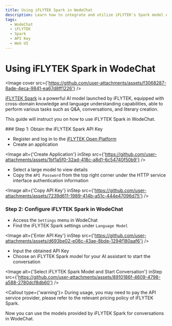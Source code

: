 ```yaml
---
title: Using iFLYTEK Spark in WodeChat
description: Learn how to integrate and utilize iFLYTEK's Spark model APIs in WodeChat.
tags:
  - WodeChat
  - iFLYTEK
  - Spark
  - API Key
  - Web UI
---
```


# Using iFLYTEK Spark in WodeChat

<Image cover src={'https://github.com/user-attachments/assets/f3068287-8ade-4eca-9841-ea67d8ff1226'} />

[iFLYTEK Spark](https://xinghuo.xfyun.cn/) is a powerful AI model launched by iFLYTEK, equipped with cross-domain knowledge and language understanding capabilities, able to perform various tasks such as Q\&A, conversations, and literary creation.

This guide will instruct you on how to use iFLYTEK Spark in WodeChat.

<Steps>
  ### Step 1: Obtain the iFLYTEK Spark API Key

  - Register and log in to the [iFLYTEK Open Platform](https://console.xfyun.cn/)
  - Create an application

  <Image alt={'Create Application'} inStep src={'https://github.com/user-attachments/assets/1bf1a5f0-32ad-418c-a8d1-6c54740f50b9'} />

  - Select a large model to view details
  - Copy the `API Password` from the top right corner under the HTTP service interface authentication information

  <Image alt={'Copy API Key'} inStep src={'https://github.com/user-attachments/assets/7239d611-1989-414b-a51c-444e47096d75'} />

  ### Step 2: Configure iFLYTEK Spark in WodeChat

  - Access the `Settings` menu in WodeChat
  - Find the iFLYTEK Spark settings under `Language Model`

  <Image alt={'Enter API Key'} inStep src={'https://github.com/user-attachments/assets/d693be02-e08c-43ae-8bde-1294f180aaf6'} />

  - Input the obtained API Key
  - Choose an iFLYTEK Spark model for your AI assistant to start the conversation

  <Image alt={'Select iFLYTEK Spark Model and Start Conversation'} inStep src={'https://github.com/user-attachments/assets/8910186f-4609-4798-a588-2780dcf8db60'} />

  <Callout type={'warning'}>
    During usage, you may need to pay the API service provider, please refer to the relevant pricing
    policy of iFLYTEK Spark.
  </Callout>
</Steps>

Now you can use the models provided by iFLYTEK Spark for conversations in WodeChat.
